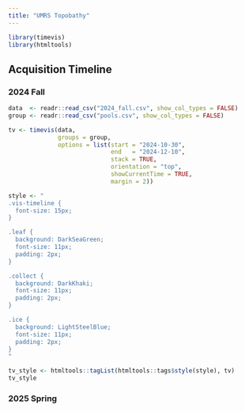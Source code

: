 ```yaml
---
title: "UMRS Topobathy"
---
```


```r
library(timevis)
library(htmltools)
```

## Acquisition Timeline {.tabset}

### 2024 Fall
```r
data  <- readr::read_csv("2024_fall.csv", show_col_types = FALSE)
group <- readr::read_csv("pools.csv", show_col_types = FALSE)
```

```r
tv <- timevis(data, 
              groups = group, 
              options = list(start = "2024-10-30",
                             end   = "2024-12-10",
                             stack = TRUE,
                             orientation = "top",
                             showCurrentTime = TRUE,
                             margin = 2))

style <- "
.vis-timeline {
  font-size: 15px;
}

.leaf {
  background: DarkSeaGreen;
  font-size: 11px;
  padding: 2px;
}

.collect {
  background: DarkKhaki;
  font-size: 11px;
  padding: 2px;
}

.ice {
  background: LightSteelBlue;
  font-size: 11px;
  padding: 2px;
}
"

tv_style <- htmltools::tagList(htmltools::tags$style(style), tv)
tv_style
```


### 2025 Spring


